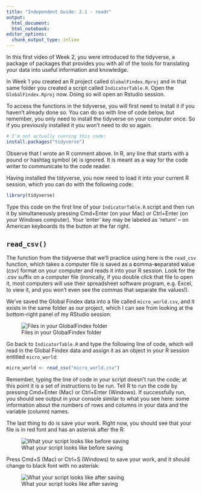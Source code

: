 ```yaml
---
title: "Independent Guide: 2.1 - readr"
output: 
  html_document:
  html_notebook:
editor_options: 
  chunk_output_type: inline
---
```


In this first video of Week 2, you were introduced to the tidyverse, a package
of packages that provides you with all of the tools for translating your data
into useful information and knowledge. 

In Week 1 you created an R project called `GlobalFindex.Rproj` and in that same
folder you created a script called `IndicatorTable.R`. Open the `GlobalFindex.Rproj`
now. Doing so will open an Rstudio session. 

To access the functions in the tidyverse, you will first need to install it
if you haven't already done so. You can do so with line of code below, but 
remember, you only need to install the tidyverse on your computer once. So 
if you previously installed it you won't need to do so again. 

```r
# I'm not actually running this code:
install.packages("tidyverse")
```

Observe that I wrote an R comment above. In R, any line that starts with a pound
or hashtag symbol (`#`) is ignored. It is meant as a way for the code writer
to communicate to the code reader.

Having installed the tidyverse, you now need to load it into your current R session,
which you can do with the following code:

```r
library(tidyverse)
```

Type this code on the first line of your `IndicatorTable.R` script and then run 
it by simultaneously pressing Cmd+Enter (on your Mac) or Ctrl+Enter (on your Windows
computer). Your 'enter' key may be labeled as 'return' -- on American keyboards
its the button at the far right. 

## `read_csv()`

The function from the tidyverse that we'll practice using here is the `read_csv`
function, which takes a computer file is saved as a **c**omma-**s**eparated **v**alue (csv)
format on your computer and reads it into your R session. Look for the .csv suffix
on a computer file (ironically, if you double click that file to open it, most 
computers will use their spreadsheet software program, e.g. Excel, to view it, 
and you won't even see the commas that separate the values!).

We've saved the Global Findex data into a file called `micro_world.csv`, and it 
exists in the same folder as our project, which I can see from looking at the 
bottom-right panel of my RStudio session:


![Files in your GlobalFindex folder](project_files.png)


Go back to `IndicatorTable.R` and type the following line of code, which will
read in the Global Findex data and assign it as an object in your R session entitled
`micro_world`:

```r
micro_world <- read_csv("micro_world.csv")
```

Remember, typing the line of code in your script doesn't run the code; at this 
point it is a set of instructions to be run. Tell R to run the code by pressing
Cmd+Enter (Mac) or Ctrl+Enter (Windows). If successfully run, you should see 
output in your console similar to what you see here: some information
about the numbers of rows and columns in your data and the variable (column) names. 

The last thing to do is save your work. Right now, you should see that your 
file is in red font and has an asterisk after the R:

![What your script looks like before saving](unsaved_script.png)


Press Cmd+S (Mac) or Ctrl+S (Windows) to save your work, and it should change to
black font with no asterisk:

![What your script looks like after saving](saved_script.png)
